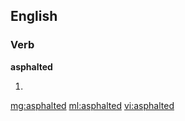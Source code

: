 ==English==

===Verb===
'''asphalted'''

# {{past of|[[asphalt]]}}

[[mg:asphalted]]
[[ml:asphalted]]
[[vi:asphalted]]